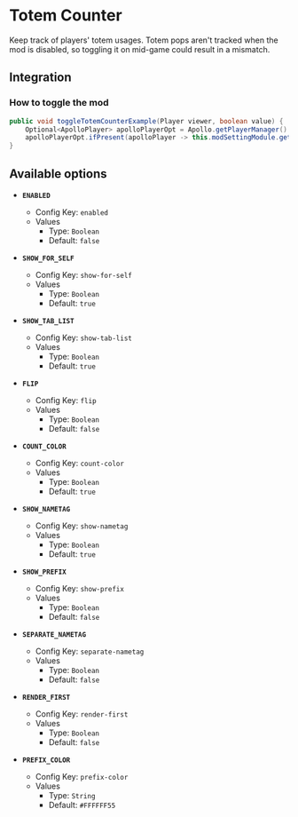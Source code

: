 # Totem Counter

Keep track of players' totem usages. Totem pops aren't tracked when the mod is disabled, so toggling it on mid-game could result in a mismatch.

## Integration

### How to toggle the mod

```java
public void toggleTotemCounterExample(Player viewer, boolean value) {
    Optional<ApolloPlayer> apolloPlayerOpt = Apollo.getPlayerManager().getPlayer(viewer.getUniqueId());
    apolloPlayerOpt.ifPresent(apolloPlayer -> this.modSettingModule.getOptions().set(apolloPlayer, ModTotemCounter.ENABLED, value));
}
```

## Available options

- __`ENABLED`__
    - Config Key: `enabled`
    - Values
        - Type: `Boolean`
        - Default: `false`

- __`SHOW_FOR_SELF`__
    - Config Key: `show-for-self`
    - Values
        - Type: `Boolean`
        - Default: `true`

- __`SHOW_TAB_LIST`__
    - Config Key: `show-tab-list`
    - Values
        - Type: `Boolean`
        - Default: `true`

- __`FLIP`__
    - Config Key: `flip`
    - Values
        - Type: `Boolean`
        - Default: `false`

- __`COUNT_COLOR`__
    - Config Key: `count-color`
    - Values
        - Type: `Boolean`
        - Default: `true`

- __`SHOW_NAMETAG`__
    - Config Key: `show-nametag`
    - Values
        - Type: `Boolean`
        - Default: `true`

- __`SHOW_PREFIX`__
    - Config Key: `show-prefix`
    - Values
        - Type: `Boolean`
        - Default: `false`

- __`SEPARATE_NAMETAG`__
    - Config Key: `separate-nametag`
    - Values
        - Type: `Boolean`
        - Default: `false`

- __`RENDER_FIRST`__
    - Config Key: `render-first`
    - Values
        - Type: `Boolean`
        - Default: `false`

- __`PREFIX_COLOR`__
    - Config Key: `prefix-color`
    - Values
        - Type: `String`
        - Default: `#FFFFFF55`

